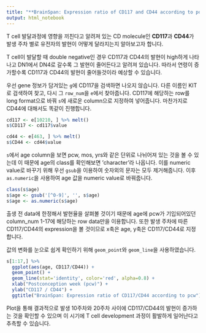 ```yaml
---
title: "**BrainSpan: Expression ratio of CD117 and CD44 according to post conception weeks**"
output: html_notebook
---
```


T cell 발달과정에 영향을 끼친다고 알려져 있는 CD molecule인 **CD117**과 **CD44**가 발생 주차 별로 유전자의 발현이 어떻게 달라지는지 알아보고자 합니다.

T cell이 발달할 때 double negative인 경우 CD117과 CD44의 발현이 high하게 나타나고 DN1에서 DN4로 갈수록 그 발현이 줄어든다고 알려져 있습니다. 따라서 연령이 증가할수록 CD117과 CD44의 발현이 줄어들것이라 예상할 수 있습니다.

우선 gene 정보가 담겨있는 `g`에 CD117을 검색하면 나오지 않습니다. 다른 이름인 KIT로 검색하여 찾고, 다시 그 `row_num`을 `e`에서 찾아줍니다. CD117에 해당하는 row를 long format으로 바꿔 `s`에 새로운 column으로 지정하여 넣어줍니다. 마찬가지로 CD44에 대해서도 똑같이 진행합니다.
```r
cd117 <- e[10210, ] %>% melt()
s$CD117 <- cd117$value

cd44 <- e[463, ] %>% melt()
s$CD44 <- cd44$value
```

`s`에서 age column을 보면 pcw, mos, yrs와 같은 단위로 나뉘어져 있는 것을 볼 수 있는데 이 때문에 age의 class를 확인해보면 'character'라 나옵니다. 이를 numeric value로 바꾸기 위해 우선 `gsub`을 이용하여 숫자외의 문자는 모두 제거해줍니다. 이후 `as.numeric`을 사용하여 age 값을 numeric value로 바꿔줍니다.
```r
class(s$age)
s$age <- gsub('[^0-9]', '', s$age)
s$age <- as.numeric(s$age)
```

출생 전 data에 한정해서 발현율을 살펴볼 것이기 때문에 age에 pcw가 기입되어있던 column_num 1-17에 해당하는 row data만을 이용합니다. 또한 발생 주차에 따른 CD117/CD44의 expression을 볼 것이므로 x축은 age, y축은 CD117/CD44로 지정합니다.

값의 변화를 눈으로 쉽게 확인하기 위해 `geom_point`와 `geom_line`을 사용하였습니다.

```r
s[1:17,] %>%
  ggplot(aes(age, CD117/CD44)) +
  geom_point() +
  geom_line(stat='identity', color='red', alpha=0.8) +
  xlab("Postconception week (pcw)") + 
  ylab("CD117 / CD44") +
  ggtitle("BrainSpan: Expression ratio of CD117/CD44 according to pcw")
```

Plot을 통해 결과적으로 발생 10주차와 20주차 사이에 CD117/CD44의 발현이 증가하는 것을 확인할 수 있으며 이 시기에 T cell development 과정이 활발하게 일어난다고 추측할 수 있습니다.